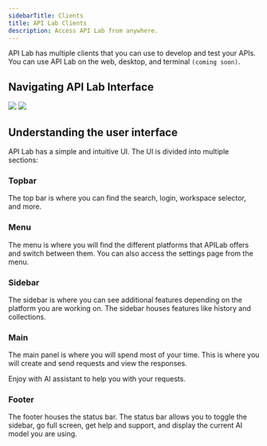 ```yaml
---
sidebarTitle: Clients
title: API Lab Clients
description: Access API Lab from anywhere.
---
```


API Lab has multiple clients that you can use to develop and test your APIs. You can use API Lab on the web, desktop, and terminal `(coming soon)`.

## Navigating API Lab Interface

<Frame caption="API Lab UI">
  <img className="block border border-black/5 rounded-md dark:border-white/5 dark:hidden" src="/images/apilab-light.png" />
  <img className="hidden border border-black/5 rounded-md dark:border-white/5 dark:block" src="/images/apilab-dark.png" />
</Frame>

## Understanding the user interface

API Lab has a simple and intuitive UI. The UI is divided into multiple sections:

### Topbar

The top bar is where you can find the search, login, workspace selector, and more. 

### Menu

The menu is where you will find the different platforms that APILab offers and switch between them. You can also access the settings page from the menu.

### Sidebar

The sidebar is where you can see additional features depending on the platform you are working on. The sidebar houses features like history and collections.

### Main

The main panel is where you will spend most of your time. This is where you will create and send requests and view the responses.

Enjoy with AI assistant to help you with your requests.

### Footer

The footer houses the status bar. The status bar allows you to toggle the sidebar, go full screen, get help and support, and
display the current AI model you are using.
